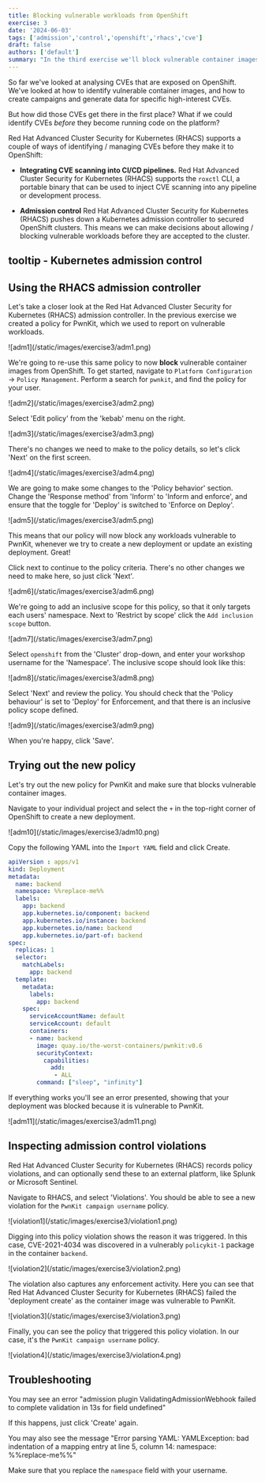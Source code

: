 ```yaml
---
title: Blocking vulnerable workloads from OpenShift
exercise: 3
date: '2024-06-03'
tags: ['admission','control','openshift','rhacs','cve']
draft: false
authors: ['default']
summary: "In the third exercise we'll block vulnerable container images from OpenShift"
---
```

So far we've looked at analysing CVEs that are exposed on OpenShift. We've looked at how to identify vulnerable container images, and how to create campaigns and generate data for specific high-interest CVEs. 

But how did those CVEs get there in the first place? What if we could identify CVEs *before* they become running code on the platform?

Red Hat Advanced Cluster Security for Kubernetes (RHACS) supports a couple of ways of identifying / managing CVEs before they make it to OpenShift:

* **Integrating CVE scanning into CI/CD pipelines.** Red Hat Advanced Cluster Security for Kubernetes (RHACS) supports the `roxctl` CLI, a portable binary that can be used to inject CVE scanning into any pipeline or development process.

* **Admission control** Red Hat Advanced Cluster Security for Kubernetes (RHACS) pushes down a Kubernetes admission controller to secured OpenShift clusters. This means we can make decisions about allowing / blocking vulnerable workloads before they are accepted to the cluster.

## tooltip - Kubernetes admission control

## Using the RHACS admission controller

Let's take a closer look at the Red Hat Advanced Cluster Security for Kubernetes (RHACS) admission controller. In the previous exercise we created a policy for PwnKit, which we used to report on vulnerable workloads. 

<Zoom>
![adm1](/static/images/exercise3/adm1.png)
</Zoom>

We're going to re-use this same policy to now **block** vulnerable container images from OpenShift. To get started, navigate to `Platform Configuration` -> `Policy Management`. Perform a search for `pwnkit`, and find the policy for your user.

<Zoom>
![adm2](/static/images/exercise3/adm2.png)
</Zoom>

Select 'Edit policy' from the 'kebab' menu on the right.

<Zoom>
![adm3](/static/images/exercise3/adm3.png)
</Zoom>

There's no changes we need to make to the policy details, so let's click 'Next' on the first screen.

<Zoom>
![adm4](/static/images/exercise3/adm4.png)
</Zoom>

We are going to make some changes to the 'Policy behavior' section. Change the 'Response method' from 'Inform' to 'Inform and enforce', and ensure that the toggle for 'Deploy' is switched to 'Enforce on Deploy'.

<Zoom>
![adm5](/static/images/exercise3/adm5.png)
</Zoom>

This means that our policy will now block any workloads vulnerable to PwnKit, whenever we try to create a new deployment or update an existing deployment. Great!

Click next to continue to the policy criteria. There's no other changes we need to make here, so just click 'Next'.

<Zoom>
![adm6](/static/images/exercise3/adm6.png)
</Zoom>

We're going to add an inclusive scope for this policy, so that it only targets each users' namespace. Next to 'Restrict by scope' click the `Add inclusion scope` button.

<Zoom>
![adm7](/static/images/exercise3/adm7.png)
</Zoom>

Select `openshift` from the 'Cluster' drop-down, and enter your workshop username for the 'Namespace'. The inclusive scope should look like this:

<Zoom>
![adm8](/static/images/exercise3/adm8.png)
</Zoom>

Select 'Next' and review the policy. You should check that the 'Policy behaviour' is set to 'Deploy' for Enforcement, and that there is an inclusive policy scope defined.

<Zoom>
![adm9](/static/images/exercise3/adm9.png)
</Zoom>

When you're happy, click 'Save'.

## Trying out the new policy

Let's try out the new policy for PwnKit and make sure that blocks vulnerable container images. 

Navigate to your individual project and select the `+` in the top-right corner of OpenShift to create a new deployment.

<Zoom>
![adm10](/static/images/exercise3/adm10.png)
</Zoom>

Copy the following YAML into the `Import YAML` field and click Create.

```yaml
apiVersion : apps/v1
kind: Deployment
metadata:
  name: backend
  namespace: %%replace-me%%
  labels:
    app: backend
    app.kubernetes.io/component: backend
    app.kubernetes.io/instance: backend
    app.kubernetes.io/name: backend
    app.kubernetes.io/part-of: backend
spec:
  replicas: 1
  selector:
    matchLabels:
      app: backend
  template:
    metadata:
      labels:
        app: backend
    spec:
      serviceAccountName: default
      serviceAccount: default  
      containers:
      - name: backend
        image: quay.io/the-worst-containers/pwnkit:v0.6
        securityContext:
          capabilities:
            add:
             - ALL
        command: ["sleep", "infinity"]
```
If everything works you'll see an error presented, showing that your deployment was blocked because it is vulnerable to PwnKit.

<Zoom>
![adm11](/static/images/exercise3/adm11.png)
</Zoom>

## Inspecting admission control violations
Red Hat Advanced Cluster Security for Kubernetes (RHACS) records policy violations, and can optionally send these to an external platform, like Splunk or Microsoft Sentinel.

Navigate to RHACS, and select 'Violations'. You should be able to see a new violation for the `PwnKit campaign username` policy.

<Zoom>
![violation1](/static/images/exercise3/violation1.png)
</Zoom>

Digging into this policy violation shows the reason it was triggered. In this case, CVE-2021-4034 was discovered in a vulnerably `policykit-1` package in the container `backend`.

<Zoom>
![violation2](/static/images/exercise3/violation2.png)
</Zoom>

The violation also captures any enforcement activity. Here you can see that Red Hat Advanced Cluster Security for Kubernetes (RHACS) failed the 'deployment create' as the container image was vulnerable to PwnKit.

<Zoom>
![violation3](/static/images/exercise3/violation3.png)
</Zoom>

Finally, you can see the policy that triggered this policy violation. In our case, it's the `PwnKit campaign username` policy.

<Zoom>
![violation4](/static/images/exercise3/violation4.png)
</Zoom>

## Troubleshooting

You may see an error "admission plugin ValidatingAdmissionWebhook failed to complete validation in 13s for field undefined"

If this happens, just click 'Create' again.

You may also see the message "Error parsing YAML: YAMLException: bad indentation of a mapping entry at line 5, column 14: namespace: %%replace-me%%"

Make sure that you replace the `namespace` field with your username.
